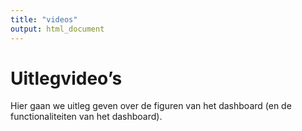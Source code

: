 ```yaml
---
title: "videos"
output: html_document
---
```

# Uitlegvideo's

Hier gaan we uitleg geven over de figuren van het dashboard (en de functionaliteiten van het dashboard). 
